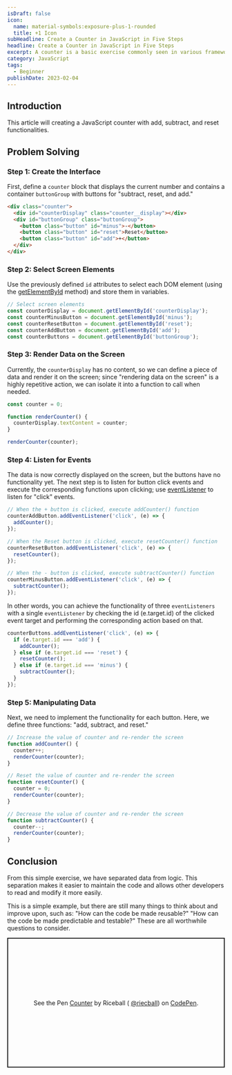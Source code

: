 ```yaml
---
isDraft: false
icon:
  name: material-symbols:exposure-plus-1-rounded
  title: +1 Icon
subHeadline: Create a Counter in JavaScript in Five Steps
headline: Create a Counter in JavaScript in Five Steps
excerpt: A counter is a basic exercise commonly seen in various frameworks, showcasing minimal functionality of any app. Let's recreate it using native JavaScript.
category: JavaScript
tags:
  - Beginner
publishDate: 2023-02-04
---
```


## Introduction

<Sidenote type="info">
  This article will creating a JavaScript counter with add, subtract, and reset functionalities.
</Sidenote>

## Problem Solving

### Step 1: Create the Interface

First, define a `counter` block that displays the current number and contains a container `buttonGroup` with buttons for "subtract, reset, and add."

```html
<div class="counter">
  <div id="counterDisplay" class="counter__display"></div>
  <div id="buttonGroup" class="buttonGroup">
    <button class="button" id="minus">-</button>
    <button class="button" id="reset">Reset</button>
    <button class="button" id="add">+</button>
  </div>
</div>
```

### Step 2: Select Screen Elements

Use the previously defined `id` attributes to select each DOM element (using the [getElementById](https://developer.mozilla.org/en-US/docs/Web/API/Document/getElementById) method) and store them in variables.

```javascript
// Select screen elements
const counterDisplay = document.getElementById('counterDisplay');
const counterMinusButton = document.getElementById('minus');
const counterResetButton = document.getElementById('reset');
const counterAddButton = document.getElementById('add');
const counterButtons = document.getElementById('buttonGroup');
```

### Step 3: Render Data on the Screen

Currently, the `counterDisplay` has no content, so we can define a piece of data and render it on the screen; since "rendering data on the screen" is a highly repetitive action, we can isolate it into a function to call when needed.

```javascript
const counter = 0;

function renderCounter() {
  counterDisplay.textContent = counter;
}

renderCounter(counter);
```

### Step 4: Listen for Events

The data is now correctly displayed on the screen, but the buttons have no functionality yet. The next step is to listen for button click events and execute the corresponding functions upon clicking; use [eventListener](https://developer.mozilla.org/zh-TW/docs/Web/API/EventTarget/addEventListener) to listen for "click" events.

```javascript
// When the + button is clicked, execute addCounter() function
counterAddButton.addEventListener('click', (e) => {
  addCounter();
});

// When the Reset button is clicked, execute resetCounter() function
counterResetButton.addEventListener('click', (e) => {
  resetCounter();
});

// When the - button is clicked, execute subtractCounter() function
counterMinusButton.addEventListener('click', (e) => {
  subtractCounter();
});
```

In other words, you can achieve the functionality of three `eventListeners` with a single `eventListener` by checking the id (e.target.id) of the clicked event target and performing the corresponding action based on that.

```javascript
counterButtons.addEventListener('click', (e) => {
  if (e.target.id === 'add') {
    addCounter();
  } else if (e.target.id === 'reset') {
    resetCounter();
  } else if (e.target.id === 'minus') {
    subtractCounter();
  }
});
```

### Step 5: Manipulating Data

Next, we need to implement the functionality for each button. Here, we define three functions: "add, subtract, and reset."

```javascript
// Increase the value of counter and re-render the screen
function addCounter() {
  counter++;
  renderCounter(counter);
}

// Reset the value of counter and re-render the screen
function resetCounter() {
  counter = 0;
  renderCounter(counter);
}

// Decrease the value of counter and re-render the screen
function subtractCounter() {
  counter--;
  renderCounter(counter);
}
```

## Conclusion

From this simple exercise, we have separated data from logic. This separation makes it easier to maintain the code and allows other developers to read and modify it more easily.

This is a simple example, but there are still many things to think about and improve upon, such as: "How can the code be made reusable?" "How can the code be made predictable and testable?" These are all worthwhile questions to consider.

<p
  class="codepen"
  data-height="300"
  data-default-tab="result"
  data-slug-hash="XWBxORG"
  data-preview="true"
  data-editable="true"
  data-user="riecball"
  style="height: 300px; box-sizing: border-box; display: flex; align-items: center; justify-content: center; border: 2px solid; margin: 1em 0; padding: 1em;"
>
  <span>
    See the Pen <a href="https://codepen.io/riecball/pen/XWBxORG">Counter</a> by Riceball (
    <a href="https://codepen.io/riecball">@riecball</a>) on <a href="https://codepen.io">CodePen</a>.
  </span>
</p>
<script async src="https://cpwebassets.codepen.io/assets/embed/ei.js"></script>
